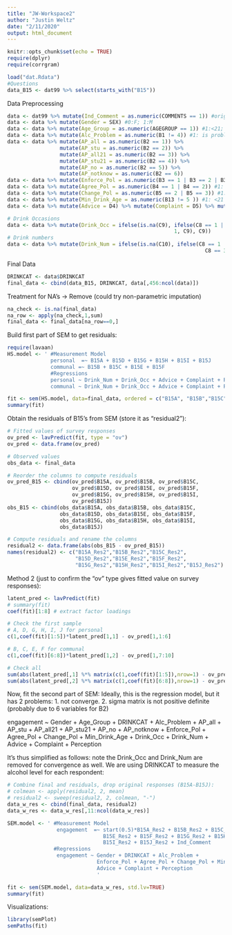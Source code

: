 ```yaml
---
title: "JW-Workspace2"
author: "Justin Weltz"
date: "2/11/2020"
output: html_document
---
```


```r
knitr::opts_chunk$set(echo = TRUE)
require(dplyr)
require(corrgram)
```

```r
load("dat.Rdata")
#Questions
data_B15 <- dat99 %>% select(starts_with("B15"))
```

Data Preprocessing
```r
data <- dat99 %>% mutate(Ind_Comment = as.numeric(COMMENTS == 1)) #original 1:yes; 2:no
data <- data %>% mutate(Gender = SEX) #0:F; 1:M
data <- data %>% mutate(Age_Group = as.numeric(AGEGROUP == 1)) #1:<21; 0: >=21
data <- data %>% mutate(Alc_Problem = as.numeric(B1 != 4)) #1: is problem; 0: not a problem
data <- data %>% mutate(AP_all = as.numeric(B2 == 1)) %>%
                 mutate(AP_stu = as.numeric(B2 == 2)) %>%
                 mutate(AP_all21 = as.numeric(B2 == 3)) %>%
                 mutate(AP_stu21 = as.numeric(B2 == 4)) %>%
                 mutate(AP_no = as.numeric(B2 == 5)) %>%
                 mutate(AP_notknow = as.numeric(B2 == 6))
data <- data %>% mutate(Enforce_Pol = as.numeric(B3 == 1 | B3 == 2 | B3 == 3)) #1: enforeced
data <- data %>% mutate(Agree_Pol = as.numeric(B4 == 1 | B4 == 2)) #1: agree
data <- data %>% mutate(Change_Pol = as.numeric(B5 == 2 | B5 == 3)) #1: change
data <- data %>% mutate(Min_Drink_Age = as.numeric(B13 != 5 )) #1: <21
data <- data %>% mutate(Advice = D4) %>% mutate(Complaint = D5) %>% mutate(Perception = D3B/D3A)
```

```r
# Drink Occasions
data <- data %>% mutate(Drink_Occ = ifelse(is.na(C9), ifelse(C8 == 1 | C8 == 2 | C8 == 3,
                                                      1, C9), C9))
# Drink numbers
data <- data %>% mutate(Drink_Num = ifelse(is.na(C10), ifelse(C8 == 1 | C8 == 2 | 
                                                                C8 == 3,0, C10), C10))
```

Final Data
```r
DRINKCAT <- data$DRINKCAT
final_data <- cbind(data_B15, DRINKCAT, data[,456:ncol(data)])
```

Treatment for NA's -> Remove (could try non-parametric imputation)
```r
na_check <- is.na(final_data)
na_row <- apply(na_check,1,sum)
final_data <- final_data[na_row==0,]
```

Build first part of SEM to get residuals:
```r
require(lavaan)
HS.model <- ' #Measurement Model 
              personal  =~ B15A + B15D + B15G + B15H + B15I + B15J 
              communal =~ B15B + B15C + B15E + B15F
              #Regressions
              personal ~ Drink_Num + Drink_Occ + Advice + Complaint + Perception + Enforce_Pol
              communal ~ Drink_Num + Drink_Occ + Advice + Complaint + Perception + Enforce_Pol'

fit <- sem(HS.model, data=final_data, ordered = c("B15A", "B15B","B15C","B15D","B15E","B15F", "B15G", "B15H", "B15I", "B15J"))
summary(fit)
```

Obtain the residuals of B15's from SEM (store it as "residual2"):
```r
# Fitted values of survey responses
ov_pred <- lavPredict(fit, type = "ov")
ov_pred <- data.frame(ov_pred)

# Observed values
obs_data <- final_data

# Reorder the columns to compute residuals
ov_pred_B15 <- cbind(ov_pred$B15A, ov_pred$B15B, ov_pred$B15C,
                     ov_pred$B15D, ov_pred$B15E, ov_pred$B15F,
                     ov_pred$B15G, ov_pred$B15H, ov_pred$B15I,
                     ov_pred$B15J)
obs_B15 <- cbind(obs_data$B15A, obs_data$B15B, obs_data$B15C,
                 obs_data$B15D, obs_data$B15E, obs_data$B15F,
                 obs_data$B15G, obs_data$B15H, obs_data$B15I,
                 obs_data$B15J)

# Compute residuals and rename the columns
residual2 <- data.frame(abs(obs_B15 - ov_pred_B15))
names(residual2) <- c("B15A_Res2","B15B_Res2","B15C_Res2",
                      "B15D_Res2","B15E_Res2","B15F_Res2",
                      "B15G_Res2","B15H_Res2","B15I_Res2","B15J_Res2")
```


Method 2 (just to confirm the "ov" type gives fitted value on survey responses):
```r
latent_pred <- lavPredict(fit)
# summary(fit)
coef(fit)[1:8] # extract factor loadings

# Check the first sample
# A, D, G, H, I, J for personal
c(1,coef(fit)[1:5])*latent_pred[1,1] - ov_pred[1,1:6]

# B, C, E, F for communal
c(1,coef(fit)[6:8])*latent_pred[1,2] - ov_pred[1,7:10]

# Check all
sum(abs(latent_pred[,1] %*% matrix(c(1,coef(fit)[1:5]),nrow=1) - ov_pred[,1:6]))
sum(abs(latent_pred[,2] %*% matrix(c(1,coef(fit)[6:8]),nrow=1) - ov_pred[,7:10]))
```


Now, fit the second part of SEM:
Ideally, this is the regression model, but it has 2 problems: 
1. not converge. 
2. sigma matrix is not positive definite (probably due to 6 variables for B2)

engagement ~ Gender + Age_Group + DRINKCAT + Alc_Problem +
             AP_all + AP_stu + AP_all21 + AP_stu21 + AP_no + AP_notknow +
             Enforce_Pol + Agree_Pol + Change_Pol + Min_Drink_Age +
             Drink_Occ + Drink_Num + Advice + Complaint + Perception
             
It's thus simplified as follows: note the Drink_Occ and Drink_Num are removed for convergence as well. We are using DRINKCAT to measure the alcohol level for each respondent:
```r
# Combine final and residuals, drop original responses (B15A-B15J):
# colmean <- apply(residual2, 2, mean)
# residual2 <- sweep(residual2, 2, colmean, "-")
data_w_res <- cbind(final_data, residual2)
data_w_res <- data_w_res[,11:ncol(data_w_res)]

SEM.model <- ' #Measurement Model 
                engagement  =~ start(0.5)*B15A_Res2 + B15B_Res2 + B15C_Res2 + B15D_Res2 +
                               B15E_Res2 + B15F_Res2 + B15G_Res2 + B15H_Res2 +
                               B15I_Res2 + B15J_Res2 + Ind_Comment
               #Regressions
                engagement ~ Gender + DRINKCAT + Alc_Problem + 
                             Enforce_Pol + Agree_Pol + Change_Pol + Min_Drink_Age +
                             Advice + Complaint + Perception
                             '

fit <- sem(SEM.model, data=data_w_res, std.lv=TRUE)
summary(fit)
```

Visualizations:
```r
library(semPlot)
semPaths(fit)
```

